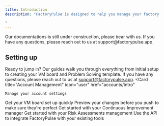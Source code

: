 ```yaml
---
title: Introduction
description: "FactoryPulse is designed to help you manage your factory operations. Here, you’ll find all the resources you need to get started, troubleshoot issues, and discover new ways to optimize your FactoryPulse experience.

"
---
```


<Info>
Our documentations is still under construction, please bear with us. If you have any questions, please reach out to us at support@factorypulse.app.
</Info>

## Setting up
Ready to jump in? Our guides walk you through everything from initial setup to creating your VM board and Problem Solving template. If you have any questions, please reach out to us at support@factorypulse.app.
<CardGroup cols={3}>
    <Card
  title="Account Management"
  icon="user"
  href="accounts/intro"
  >
    Manage your account settings
  </Card>
  <Card
    title="VM Quickstart"
    icon="table"
    href="vm/quickstart"
  >
    Get your VM board set up quickly
  </Card>
  <Card
    title="Problem Solving"
    icon="magnifying-glass"
    href="problems/quickstart"
  >
    Preview your changes before you push to make sure they're perfect
  </Card>
  <Card
  title="Continous Improvement"
  icon="lightbulb"
  href="ci/quickstart"
  >
    Get started with your Continuous Improvement manager
  </Card>
   <Card
  title="Risk Assessments"
  icon="shield"
  href="risk-assessments/quickstart"
  >
    Get started with your Risk Assessments management
  </Card>
  <Card
    title="API"
    icon="code"
    href="api-reference/introduction"
  >
    Use the API to integrate FactoryPulse with your existing tools
  </Card>

</CardGroup>
